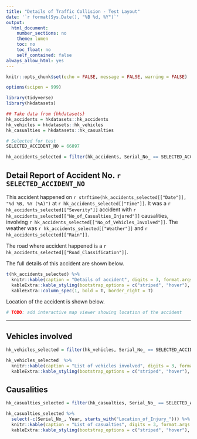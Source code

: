 ```yaml
---
title: "Details of Traffic Collision - Test Layout"
date: '`r format(Sys.Date(), "%B %d, %Y")`'
output:
  html_document:
    number_sections: no
    theme: lumen
    toc: no
    toc_float: no
    self_contained: false
always_allow_html: yes
---
```


```r
knitr::opts_chunk$set(echo = FALSE, message = FALSE, warning = FALSE)

options(scipen = 999)
```


```r
library(tidyverse)
library(hkdatasets)
```

```r
## Take data from {hkdatasets}
hk_accidents = hkdatasets::hk_accidents
hk_vehicles = hkdatasets::hk_vehicles
hk_casualties = hkdatasets::hk_casualties
```

```r
# Selected for test
SELECTED_ACCIDENT_NO = 66897

hk_accidents_selected = filter(hk_accidents, Serial_No_ == SELECTED_ACCIDENT_NO)

```


## Detail Report of Accident No. `r SELECTED_ACCIDENT_NO`

This accident happened on `r strftime(hk_accidents_selected[["Date"]], "%d %B, %Y (%A)")` at `r hk_accidents_selected[["Time"]]`. It was a `r hk_accidents_selected[["Severity"]]` accident with `r hk_accidents_selected[["No_of_Casualties_Injured"]]` causalities, involving `r hk_accidents_selected[["No_of_Vehicles_Involved"]]`. The weather was `r hk_accidents_selected[["Weather"]]` and `r hk_accidents_selected[["Rain"]]`.

The road where accident happened is a `r hk_accidents_selected[["Road_Classification"]]`.

The full details of this accident are shown below.

```r
t(hk_accidents_selected) %>% 
  knitr::kable(caption = "Details of accident", digits = 3, format.args = list(big.mark = ",")) %>%
  kableExtra::kable_styling(bootstrap_options = c("striped", "hover"), full_width = F) %>%
  kableExtra::column_spec(1, bold = T, border_right = T)
```


Location of the accident is shown below.

```r
# TODO: add interactive map viewer showing location of the accident
```

---

## Vehicles involved

```r
hk_vehicles_selected = filter(hk_vehicles, Serial_No_ == SELECTED_ACCIDENT_NO)
```

```r
hk_vehicles_selected  %>% 
  knitr::kable(caption = "List of vehicles involved", digits = 3, format.args = list(big.mark = ",")) %>%
  kableExtra::kable_styling(bootstrap_options = c("striped", "hover"), full_width = F)
```

## Causalities

```r
hk_casualties_selected = filter(hk_casualties, Serial_No_ == SELECTED_ACCIDENT_NO)
```

```r
hk_casualties_selected %>% 
  select(-c(Serial_No_, Year, starts_with("Location_of_Injury_"))) %>%
  knitr::kable(caption = "List of casualties", digits = 3, format.args = list(big.mark = ",")) %>%
  kableExtra::kable_styling(bootstrap_options = c("striped", "hover"), full_width = F)
```
